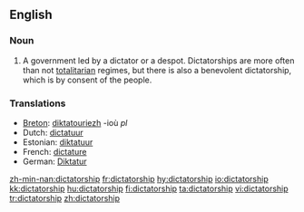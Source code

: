==English==

===Noun===
{{en-noun}}

# A government led by a dictator or a despot.  Dictatorships are more often than not [[totalitarian]] regimes, but there is also a benevolent dictatorship, which is by consent of the people.

===Translations===
{{rfc-level|Translations at L3+ (AutoFormat would have corrected level of Translations)}}
*[[Breton]]: [[diktatouriezh]] {{f}} -ioù ''pl''
*Dutch: [[dictatuur]] {{f}}
*Estonian: [[diktatuur]]
*French: [[dictature]] {{f}}
*German: [[Diktatur]] {{f}}

[[zh-min-nan:dictatorship]]
[[fr:dictatorship]]
[[hy:dictatorship]]
[[io:dictatorship]]
[[kk:dictatorship]]
[[hu:dictatorship]]
[[fi:dictatorship]]
[[ta:dictatorship]]
[[vi:dictatorship]]
[[tr:dictatorship]]
[[zh:dictatorship]]